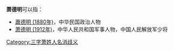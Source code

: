 '''萧德明'''可以指：
* [[蕭德明_(1880年)|蕭德明 (1880年)]]，中华民国政治人物
* [[萧德明_(1912年)|萧德明 (1912年)]]，中华人民共和国军事人物，中国人民解放军少将

{{disambig}}

[[Category:三字萧姓人名消歧义|Category:三字萧姓人名消歧义]]